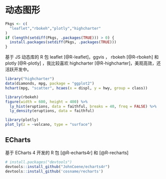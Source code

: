 # 动态图形

```{r,include=FALSE}
Pkgs <- c(
  "leaflet","rbokeh","plotly","highcharter"
)
if (length(setdiff(Pkgs, .packages(TRUE))) > 0) {
  install.packages(setdiff(Pkgs, .packages(TRUE)))
}
```


基于 JS 动态库的 R 包 leaflet [@R-leaflet]，ggvis ， rbokeh [@R-rbokeh] 和 plotly [@R-plotly] ，我比较喜欢 highcharter [@R-highcharter]，美观高效，还活跃开发中。

```{r highcharter, fig.cap="highcharter 图形",eval=FALSE}
library("highcharter")
data(diamonds, mpg, package = "ggplot2")
hchart(mpg, "scatter", hcaes(x = displ, y = hwy, group = class))
```


```{r rbokeh,fig.cap="rbokeh 图形",eval=FALSE}
library(rbokeh)
figure(width = 600, height = 400) %>%
  ly_hist(eruptions, data = faithful, breaks = 40, freq = FALSE) %>%
  ly_density(eruptions, data = faithful)
```


```{r plotly, fig.cap="plotly 图形",eval=FALSE}
library(plotly)
plot_ly(z = ~volcano, type = "surface")
```

## ECharts

基于 ECharts 4 开发的 R 包 [@R-echarts4r] 和 [@R-recharts]


```r
# install.packages("devtools")
devtools::install_github("JohnCoene/echarts4r")
devtools::install_github('cosname/recharts')
```







